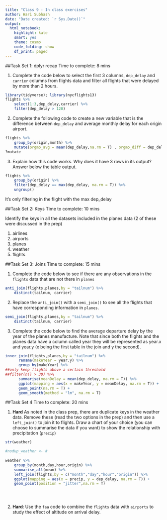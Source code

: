 ```yaml
---
title: "Class 9 - In class exercises"
author: Hari Subhash
date: "Date created: `r Sys.Date()`"
output:
  html_notebook:
    highlight: kate
    smart: yes
    theme: cosmo
    code_folding: show
    df_print: paged
---
```


##Task Set 1: dplyr recap
Time to complete: 8 mins

1. Complete the code below to select the first 3 columns, `dep_delay` and `carrier` columns from flights data and filter all flights that were delayed by more than 2 hours.
```r
library(tidyverse); library(nycflights13)
flights %>% 
    select(1:3,dep_delay,carrier) %>% 
    filter(dep_delay > 120)
```

2. Complete the following code to create a new variable that is the difference between `dep_delay` and average monthly delay for each origin airport.
```r
flights %>% 
    group_by(origin,month) %>% 
    mutate(orgmo_avg = mean(dep_delay,na.rm = T) , orgmo_diff = dep_delay-orgmo_avg) 
?mutate
```

3. Explain how this code works. Why does it have 3 rows in its output? Answer below the table output.
```r
flights %>% 
    group_by(origin) %>% 
    filter(dep_delay == max(dep_delay, na.rm = T)) %>% 
    ungroup()
```
It's only filtering in the flight with the max dep_delay


##Task Set 2: Keys
Time to complete: 10 mins

Identify the keys in all the datasets included in the planes data (2 of these were discussed in the prep)

1. airlines
2. airports
3. planes
4. weather
5. flights

##Task Set 3: Joins
Time to complete: 15 mins

1. Complete the code below to see if there are any observations in the `flights` data that are not there in `planes`
```r
anti_join(flights,planes,by = "tailnum") %>% 
    distinct(tailnum, carrier)

```

2. Replace the `anti_join()` with a `semi_join()` to see all the flights that have corresponding information in `planes`.

```r
semi_join(flights,planes,by = "tailnum") %>% 
    distinct(tailnum, carrier)

```


3. Complete the code below to find the average departure delay by the year of the planes manufacture. Note that since both the flights and the planes data have a column called year they will be represented as year.x and year.y (x being the first table in the join and y the second). 

```r
inner_join(flights,planes,by = "tailnum") %>% 
      rename(makeYear = year.y) %>%
      group_by(makeYear) %>% 
##only keep flights above a certain threshold
##filter(n() > 30) %>% 
      summarise(meanDelay = mean(dep_delay, na.rm = T)) %>% 
      ggplot(mapping = aes(x = makeYear, y = meanDelay, na.rm = T)) +
      geom_point(na.rm = T) +
      geom_smooth(method = "lm", na.rm = T)
```


##Task Set 4
Time to complete: 20 mins

1. **Hard** As noted in the class prep, there are duplicate keys in the weather data. Remove these (read the two options in the prep) and then use a `left_join()` to join it to flights. Draw a chart of your choice (you can choose to summarise the data if you want) to show the relationship with precipitation (`precip`)

```r
str(weather)

#nodup_weather <- #
  
weather %>%
    group_by(month,day,hour,origin) %>%
    summarise_all(mean) %>%
    left_join(flights,by = c("month","day","hour","origin")) %>%
    ggplot(mapping = aes(x = precip, y = dep_delay, na.rm = T)) +
    geom_point(position = "jitter",na.rm = T)
      
  


```

```r

```


2. **Hard**: Use the `faa` code to combine the `flights` data with `airports` to study the effect of altitude on arrival delay. 


